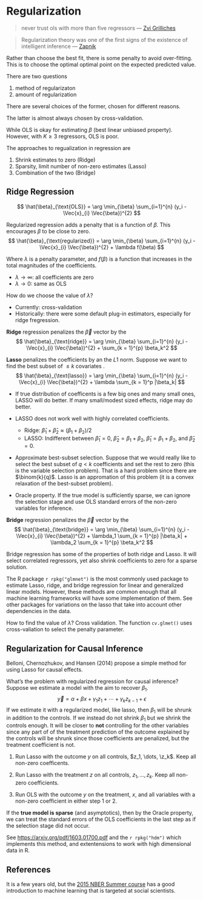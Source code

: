 # Regularization

> never trust ols with more than five regressors
> --- [Zvi Grilliches](http://www.nber.org/econometrics_minicourse_2015/nber_slides11.pdf)

> Regularization theory was one of the first signs of the existence of intelligent inference
> --- [Zapnik](http://www.nber.org/econometrics_minicourse_2015/nber_slides11.pdf)

Rather than choose the best fit, there is some penalty to avoid over-fitting.
This is to choose the optimal optimal point on the expected predicted value.

There are two questions

1.  method of regularizaton
1.  amount of regularization

There are several choices of the former, chosen for different reasons.

The latter is almost always chosen by cross-validation.

While OLS is okay for estimating $\beta$ (best linear unbiased property).
However, with $K \geq 3$ regressors, OLS is poor.

The approaches to regualization in regression are

1.  Shrink estimates to zero (Ridge)
1.  Sparsity, limit number of non-zero estimates (Lasso)
1.  Combination of the two (Bridge)


## Ridge Regression

$$
\hat{\beta}_{\text{OLS}} = \arg \min_{\beta} \sum_{i=1}^{n} (y_i - \Vec{x}_{i} \Vec{\beta})^{2}
$$

Regularized regression adds a penalty that is a function of $\beta$.
This encourages $\beta$ to be close to zero.
$$
\hat{\beta}_{\text{regularized}} = \arg \min_{\beta} \sum_{i=1}^{n} (y_i - \Vec{x}_{i} \Vec{\beta})^{2} + \lambda f(\beta)
$$

Where $\lambda$ is a penalty parameter, and $f(\beta)$ is a function that increases in the total magnitudes of the coefficients.

-   $\lambda \to \infty$: all coefficients are zero
-   $\lambda \to 0$: same as OLS

How do we choose the value of $\lambda$? 

-   Currently: cross-validation
-   Historically: there were some default plug-in estimators, especially for ridge fregression.

**Ridge** regression penalizes the $\Vec{\beta}$ vector by the 
$$
\hat{\beta}_{\text{ridge}} = \arg \min_{\beta} \sum_{i=1}^{n} (y_i - \Vec{x}_{i} \Vec{\beta})^{2} + \sum_{k = 1}^{p} \beta_k^2
$$

**Lasso** penalizes the coefficients by an the $L1$ norm. 
Suppose we want to find the best subset of $\leq k$ covariates .
$$
\hat{\beta}_{\text{lasso}} = \arg \min_{\beta} \sum_{i=1}^{n} (y_i - \Vec{x}_{i} \Vec{\beta})^{2} + \lambda \sum_{k = 1}^p |\beta_k|
$$

-   If true distribution of coefficents is a few big ones and many small ones, 
    LASSO will do better. If many small/modest sized effects, ridge may do better.
-   LASSO does not work well with highly correlated coefficients.

    -   Ridge: $\hat{\beta}_{1} + \hat{\beta}_{2} \approx (\beta_1 + \beta_2)/ 2$
    -   LASSO: Indifferent between $\hat{\beta}_1 = 0$, $\hat{\beta}_2 = \beta_1 + \beta_2$, $\hat{\beta}_1 = \beta_1 + \beta_2$, and $\hat{\beta}_2 = 0$.
    
-   Approximate best-subset selection. Suppose that we would really like to select
    the best subset of $q < k$ coefficients and set the rest to zero (this is the variable selection problem).
    That is a hard problem since there are $\binom{k}{q}$. 
    Lasso is an appromation of this problem (it is a convex relaxation of the 
    best-subset problem).
-   Oracle property. If the true model is sufficiently sparse, we can ignore the 
    selection stage and use OLS standard errors of the non-zero variables 
    for inference.

**Bridge** regression penalizes the $\Vec{\beta}$ vector by the 
$$
\hat{\beta}_{\text{bridge}} = \arg \min_{\beta} \sum_{i=1}^{n} (y_i - \Vec{x}_{i} \Vec{\beta})^{2} + \lambda_1 \sum_{k = 1}^{p} |\beta_k| + \lambda_2 \sum_{k = 1}^{p} \beta_k^2
$$

Bridge regression has some of the properties of both ridge and Lasso. 
It will select correlated regressors, yet also shrink coefficients to zero for
a sparse solution.

The R package `r rpkg("glmnet")` is the most commonly used package to estimate 
Lasso, ridge, and bridge regression for linear and generalized linear models.
However, these methods are common enough that all machine learning frameworks
will have some implementation of them.  See other packages for variations on the
lasso that take into account other dependencies in the data.

How to find the value of $\lambda$? Cross validation. 
The function `cv.glmet()` uses cross-valiation to select the penalty parameter.

## Regularization for Causal Inference

Belloni, Chernozhukov, and Hansen (2014) propose a simple method for using Lasso 
for causal effects.

What's the problem with regularized regression for causal inference?
Suppose we estimate a model with the aim to recover $\beta_1$.
$$
\Vec{y} = \alpha + \beta x + \gamma_1 z_1 + \cdots + \gamma_k z_{k-1} + \epsilon
$$
If we estimate it with a regularized model, like lasso, then $\beta_1$ will be shrunk in addition to the controls.
If we instead do not shrink $\beta_1$ but we shrink the controls enough. 
It will be closer to **not** controlling for the other variables since any part of 
of the treatment prediction of the outcome explained by the controls will be shrunk since those coefficients are penalized, but the treatment coefficient is not.

1.  Run Lasso with the outcome $y$ on all controls, $z_1, \dots, \z_k$. 
    Keep all non-zero coefficents.

1.  Run Lasso with the treatment $z$ on all controls, $z_1, \dots, z_k$. 
    Keep all non-zero coefficients.
    
1.  Run OLS with the outcome $y$ on the treatment, $x$, and all variables with 
    a non-zero coefficient in either step 1 or 2.

If the **true model is sparse** (and asymptotics), then by the Oracle property, 
we can treat the standard errors of the OLS coefficients in the last step as
if the selection stage did not occur.

See <https://arxiv.org/pdf/1603.01700.pdf> and the `r rpkg("hdm")` which implements this method, and extentensions to work with high dimensional data in R.



## References

It is a few years old, but the [2015 NBER Summer course](http://www.nber.org/econometrics_minicourse_2015/nber_slides11.pdf) has a good introduction to machine learning that is targeted at social scientists.
